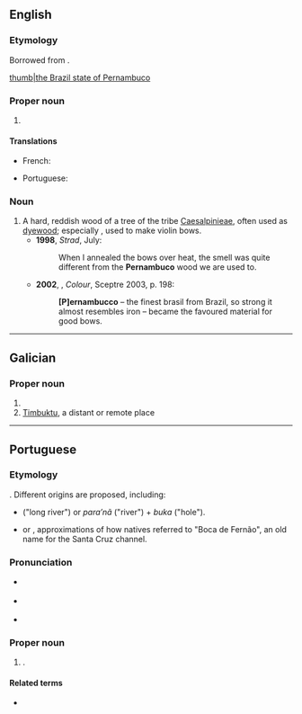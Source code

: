 {{also|pernambuco}}
==English==

===Etymology===
Borrowed from {{bor|en|pt|Pernambuco}}.

{{wikipedia}}
[[file:Brazil State Pernambuco.svg|thumb|the Brazil state of Pernambuco]]

===Proper noun===
{{en-proper noun}}

# {{place|en|state|r/Northeast Region|c/Brazil|capital=Recife}}

====Translations====
{{trans-top|state}}
* French: {{t+|fr|Pernambouc}}
{{trans-mid}}
* Portuguese: {{t+|pt|Pernambuco|m}}
{{trans-bottom}}

===Noun===
{{en-noun|-}}

# A hard, reddish wood of a tree of the tribe [[Caesalpinieae]], often used as [[dyewood]]; especially {{taxlink|Paubrasilia echinata|species}}, used to make violin bows.
#*'''1998''', ''Strad'', July:
#*:When I annealed the bows over heat, the smell was quite different from the '''Pernambuco''' wood we are used to.
#*'''2002''', {{w|Victoria Finlay}}, ''Colour'', Sceptre 2003, p. 198:
#*:'''[P]ernambucco''' – the finest brasil from Brazil, so strong it almost resembles iron – became the favoured material for good bows.

----

==Galician==

===Proper noun===
{{head|gl|proper noun|g=m}}

# {{place|gl|state|r/Northeast Region|c/Brazil|capital=Recife}}
# [[Timbuktu]], a distant or remote place

----

==Portuguese==

===Etymology===
{{unk|pt|title=Uncertain}}. Different origins are proposed, including:
* {{etyl|tpw|pt}} {{m|tpw|paranãbuku}} ("long river") or ''para’nã'' ("river") + ''buka'' ("hole").
* {{m|pt|Pernão Boca}} or {{m|pt|Pernambuka}}, approximations of how natives referred to "Boca de Fernão", an old name for the Santa Cruz channel.

===Pronunciation===
* {{a|Brazil}} {{IPA|pt|/ˌpeʁ.nɐ̃.ˈbu.ku/}}
* {{a|Nordestino}} {{IPA|pt|/ˌpɛʁ.nɐ̃.ˈbu.ku/}}
* {{audio|pt|Pt-br Pernambuco.ogg|Audio (BR)}}

===Proper noun===
{{pt-proper noun|m}}
# {{place|pt|state|macroregion/pt:Northeast Region|c/pt:Brazil|capital=pt:Recife}}.
#: {{syn|pt|PE}} {{gloss|abbreviation}}

====Related terms====
* {{l|pt|pernambucano}} {{gloss|[[demonym]]}}